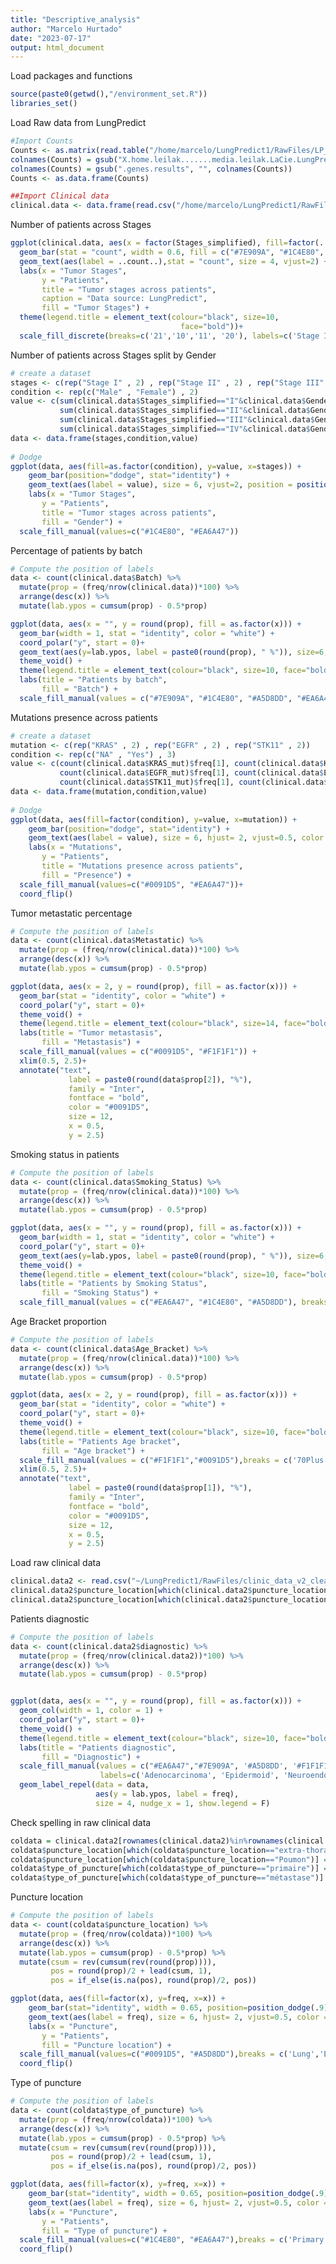 ```yaml
---
title: "Descriptive_analysis"
author: "Marcelo Hurtado"
date: "2023-07-17"
output: html_document
---
```


Load packages and functions
```r
source(paste0(getwd(),"/environment_set.R"))
libraries_set()
```

Load Raw data from LungPredict
```r
#Import Counts
Counts <- as.matrix(read.table("/home/marcelo/LungPredict1/RawFiles/LP_STAR_RSEM_matrix_LEILA.txt", header=T, row.names = 1))
colnames(Counts) = gsub("X.home.leilak.......media.leilak.LaCie.LungPredict.Adenocarcinoma.RSEM.RNAseq_quals.", "", colnames(Counts))
colnames(Counts) = gsub(".genes.results", "", colnames(Counts))
Counts <- as.data.frame(Counts)

##Import Clinical data
clinical.data <- data.frame(read.csv("/home/marcelo/LungPredict1/RawFiles/ColumnData_LungPredict.csv", row.names = 1))
```

Number of patients across Stages 
```r
ggplot(clinical.data, aes(x = factor(Stages_simplified), fill=factor(..count..)), stat="count") +
  geom_bar(stat = "count", width = 0.6, fill = c("#7E909A", "#1C4E80", "#A5D8DD", "#EA6A47"))+
  geom_text(aes(label = ..count..),stat = "count", size = 4, vjust=2) +
  labs(x = "Tumor Stages",
       y = "Patients",
       title = "Tumor stages across patients",
       caption = "Data source: LungPredict",
       fill = "Tumor Stages") +
  theme(legend.title = element_text(colour="black", size=10, 
                                      face="bold"))+
  scale_fill_discrete(breaks=c('21','10','11', '20'), labels=c('Stage I', 'Stage II','Stage III', 'Stage IV'))
```
Number of patients across Stages split by Gender
```r
# create a dataset
stages <- c(rep("Stage I" , 2) , rep("Stage II" , 2) , rep("Stage III" , 2) , rep("Stage IV" , 2) )
condition <- rep(c("Male" , "Female") , 2)
value <- c(sum(clinical.data$Stages_simplified=="I"&clinical.data$Gender=="M"), sum(clinical.data$Stages_simplified=="I"&clinical.data$Gender=="F"),
           sum(clinical.data$Stages_simplified=="II"&clinical.data$Gender=="M"), sum(clinical.data$Stages_simplified=="II"&clinical.data$Gender=="F"),
           sum(clinical.data$Stages_simplified=="III"&clinical.data$Gender=="M"), sum(clinical.data$Stages_simplified=="III"&clinical.data$Gender=="F"),
           sum(clinical.data$Stages_simplified=="IV"&clinical.data$Gender=="M"), sum(clinical.data$Stages_simplified=="IV"&clinical.data$Gender=="F"))
data <- data.frame(stages,condition,value)
 
# Dodge
ggplot(data, aes(fill=as.factor(condition), y=value, x=stages)) + 
    geom_bar(position="dodge", stat="identity") + 
    geom_text(aes(label = value), size = 6, vjust=2, position = position_dodge(width = .9)) +
    labs(x = "Tumor Stages",
       y = "Patients",
       title = "Tumor stages across patients",
       fill = "Gender") +
  scale_fill_manual(values=c("#1C4E80", "#EA6A47"))
```
Percentage of patients by batch 
```r
# Compute the position of labels
data <- count(clinical.data$Batch) %>%
  mutate(prop = (freq/nrow(clinical.data))*100) %>%
  arrange(desc(x)) %>%
  mutate(lab.ypos = cumsum(prop) - 0.5*prop)

ggplot(data, aes(x = "", y = round(prop), fill = as.factor(x))) +
  geom_bar(width = 1, stat = "identity", color = "white") +
  coord_polar("y", start = 0)+
  geom_text(aes(y=lab.ypos, label = paste0(round(prop), " %")), size=6, color = "black")+
  theme_void() +
  theme(legend.title = element_text(colour="black", size=10, face="bold"))+
  labs(title = "Patients by batch",
       fill = "Batch") +
  scale_fill_manual(values = c("#7E909A", "#1C4E80", "#A5D8DD", "#EA6A47"), labels=c('Batch 1', 'Batch 2', 'Batch 3', 'Batch 4')) 

```
Mutations presence across patients
```r
# create a dataset
mutation <- c(rep("KRAS" , 2) , rep("EGFR" , 2) , rep("STK11" , 2))
condition <- rep(c("NA" , "Yes") , 3)
value <- c(count(clinical.data$KRAS_mut)$freq[1], count(clinical.data$KRAS_mut)$freq[2],
           count(clinical.data$EGFR_mut)$freq[1], count(clinical.data$EGFR_mut)$freq[2],
           count(clinical.data$STK11_mut)$freq[1], count(clinical.data$STK11_mut)$freq[2])
data <- data.frame(mutation,condition,value)
 
# Dodge
ggplot(data, aes(fill=factor(condition), y=value, x=mutation)) + 
    geom_bar(position="dodge", stat="identity") + 
    geom_text(aes(label = value), size = 6, hjust= 2, vjust=0.5, color = "black", position = position_dodge(width = .9)) +
    labs(x = "Mutations",
       y = "Patients",
       title = "Mutations presence across patients",
       fill = "Presence") +
  scale_fill_manual(values=c("#0091D5", "#EA6A47"))+
  coord_flip()
```
Tumor metastatic percentage
```r
# Compute the position of labels
data <- count(clinical.data$Metastatic) %>%
  mutate(prop = (freq/nrow(clinical.data))*100) %>%
  arrange(desc(x)) %>%
  mutate(lab.ypos = cumsum(prop) - 0.5*prop)

ggplot(data, aes(x = 2, y = round(prop), fill = as.factor(x))) +
  geom_bar(stat = "identity", color = "white") +
  coord_polar("y", start = 0)+
  theme_void() +
  theme(legend.title = element_text(colour="black", size=14, face="bold"))+
  labs(title = "Tumor metastasis",
       fill = "Metastasis") +
  scale_fill_manual(values = c("#0091D5", "#F1F1F1")) +
  xlim(0.5, 2.5)+
  annotate("text",
             label = paste0(round(data$prop[2]), "%"),
             family = "Inter",
             fontface = "bold",
             color = "#0091D5",
             size = 12,
             x = 0.5,
             y = 2.5)
```
Smoking status in patients
```r
# Compute the position of labels
data <- count(clinical.data$Smoking_Status) %>%
  mutate(prop = (freq/nrow(clinical.data))*100) %>%
  arrange(desc(x)) %>%
  mutate(lab.ypos = cumsum(prop) - 0.5*prop)

ggplot(data, aes(x = "", y = round(prop), fill = as.factor(x))) +
  geom_bar(width = 1, stat = "identity", color = "white") +
  coord_polar("y", start = 0)+
  geom_text(aes(y=lab.ypos, label = paste0(round(prop), " %")), size=6, color = "black")+
  theme_void() +
  theme(legend.title = element_text(colour="black", size=10, face="bold"))+
  labs(title = "Patients by Smoking Status",
       fill = "Smoking Status") +
  scale_fill_manual(values = c("#EA6A47", "#1C4E80", "#A5D8DD"), breaks = c('Old', 'No', 'Yes'), labels=c('Old', 'Never', 'Current')) 
```
Age Bracket proportion 
```r
# Compute the position of labels
data <- count(clinical.data$Age_Bracket) %>%
  mutate(prop = (freq/nrow(clinical.data))*100) %>%
  arrange(desc(x)) %>%
  mutate(lab.ypos = cumsum(prop) - 0.5*prop)

ggplot(data, aes(x = 2, y = round(prop), fill = as.factor(x))) +
  geom_bar(stat = "identity", color = "white") +
  coord_polar("y", start = 0)+
  theme_void() +
  theme(legend.title = element_text(colour="black", size=10, face="bold"))+
  labs(title = "Patients Age bracket",
       fill = "Age bracket") +
  scale_fill_manual(values = c("#F1F1F1","#0091D5"),breaks = c('70Plus', 'Less70'), labels=c('More than 70 years old', 'Less than 70 years old')) +
  xlim(0.5, 2.5)+
  annotate("text",
             label = paste0(round(data$prop[1]), "%"),
             family = "Inter",
             fontface = "bold",
             color = "#0091D5",
             size = 12,
             x = 0.5,
             y = 2.5)
```
Load raw clinical data
```r
clinical.data2 <- read.csv("~/LungPredict1/RawFiles/clinic_data_v2_clean.csv", row.names=1)
clinical.data2$puncture_location[which(clinical.data2$puncture_location=="Extra-thoracique")] = "extra-thoracique"
clinical.data2$puncture_location[which(clinical.data2$puncture_location=="")] = "NA"
```

Patients diagnostic
```r
# Compute the position of labels
data <- count(clinical.data2$diagnostic) %>%
  mutate(prop = (freq/nrow(clinical.data2))*100) %>%
  arrange(desc(x)) %>%
  mutate(lab.ypos = cumsum(prop) - 0.5*prop)


ggplot(data, aes(x = "", y = round(prop), fill = as.factor(x))) +
  geom_col(width = 1, color = 1) +
  coord_polar("y", start = 0)+
  theme_void() +
  theme(legend.title = element_text(colour="black", size=10, face="bold"))+
  labs(title = "Patients diagnostic",
       fill = "Diagnostic") +
  scale_fill_manual(values = c("#EA6A47","#7E909A", '#A5D8DD', '#F1F1F1'),breaks = c('Adénocarcinome', 'Epidermoïde', 'Tumeur neuroendocrine', 'Autre'), 
                    labels=c('Adenocarcinoma', 'Epidermoid', 'Neuroendocrine', 'Other')) +
  geom_label_repel(data = data,
                   aes(y = lab.ypos, label = freq),
                   size = 4, nudge_x = 1, show.legend = F) 


```
Check spelling in raw clinical data
```r
coldata = clinical.data2[rownames(clinical.data2)%in%rownames(clinical.data),]
coldata$puncture_location[which(coldata$puncture_location=="extra-thoracique")] = "Extra-thoracique"
coldata$puncture_location[which(coldata$puncture_location=="Poumon")] = "Lung"
coldata$type_of_puncture[which(coldata$type_of_puncture=="primaire")] = "Primary"
coldata$type_of_puncture[which(coldata$type_of_puncture=="métastase")] = "Metastasis"
```

Puncture location 
```r
# Compute the position of labels
data <- count(coldata$puncture_location) %>%
  mutate(prop = (freq/nrow(coldata))*100) %>%
  arrange(desc(x)) %>%
  mutate(lab.ypos = cumsum(prop) - 0.5*prop) %>% 
  mutate(csum = rev(cumsum(rev(round(prop)))), 
         pos = round(prop)/2 + lead(csum, 1),
         pos = if_else(is.na(pos), round(prop)/2, pos))

ggplot(data, aes(fill=factor(x), y=freq, x=x)) + 
    geom_bar(stat="identity", width = 0.65, position=position_dodge(.9)) + 
    geom_text(aes(label = freq), size = 6, hjust= 2, vjust=0.5, color = "black", position = position_dodge(width = .9)) +
    labs(x = "Puncture",
       y = "Patients",
       fill = "Puncture location") +
  scale_fill_manual(values=c("#0091D5", "#A5D8DD"),breaks = c('Lung','Extra-thoracique'))+
  coord_flip()

```
Type of puncture 
```r
# Compute the position of labels
data <- count(coldata$type_of_puncture) %>%
  mutate(prop = (freq/nrow(coldata))*100) %>%
  arrange(desc(x)) %>%
  mutate(lab.ypos = cumsum(prop) - 0.5*prop) %>% 
  mutate(csum = rev(cumsum(rev(round(prop)))), 
         pos = round(prop)/2 + lead(csum, 1),
         pos = if_else(is.na(pos), round(prop)/2, pos))

ggplot(data, aes(fill=factor(x), y=freq, x=x)) + 
    geom_bar(stat="identity", width = 0.65, position=position_dodge(.9)) + 
    geom_text(aes(label = freq), size = 6, hjust= 2, vjust=0.5, color = "black", position = position_dodge(width = .9)) +
    labs(x = "Puncture",
       y = "Patients",
       fill = "Type of puncture") +
  scale_fill_manual(values=c("#1C4E80", "#EA6A47"),breaks = c('Primary', 'Metastasis'))+
  coord_flip()
```



